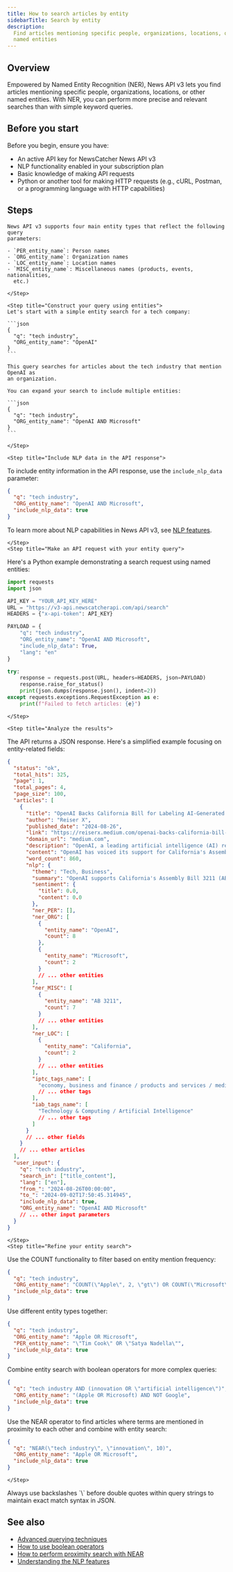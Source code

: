 ```yaml
---
title: How to search articles by entity
sidebarTitle: Search by entity
description:
  Find articles mentioning specific people, organizations, locations, or other
  named entities
---
```


## Overview

Empowered by Named Entity Recognition (NER), News API v3 lets you find articles
mentioning specific people, organizations, locations, or other named entities.
With NER, you can perform more precise and relevant searches than with simple
keyword queries.

## Before you start

Before you begin, ensure you have:

- An active API key for NewsCatcher News API v3
- NLP functionality enabled in your subscription plan
- Basic knowledge of making API requests
- Python or another tool for making HTTP requests (e.g., cURL, Postman, or a
  programming language with HTTP capabilities)

## Steps

<Steps>
    <Step title="Understand entity types and search syntax">

    News API v3 supports four main entity types that reflect the following query
    parameters:

    - `PER_entity_name`: Person names
    - `ORG_entity_name`: Organization names
    - `LOC_entity_name`: Location names
    - `MISC_entity_name`: Miscellaneous names (products, events, nationalities,
      etc.)

    </Step>

    <Step title="Construct your query using entities">
    Let's start with a simple entity search for a tech company:

    ```json
    {
      "q": "tech industry",
      "ORG_entity_name": "OpenAI"
    }
    ```

    This query searches for articles about the tech industry that mention OpenAI as
    an organization.

    You can expand your search to include multiple entities:

    ```json
    {
      "q": "tech industry",
      "ORG_entity_name": "OpenAI AND Microsoft"
    }
    ```

    </Step>

    <Step title="Include NLP data in the API response">

To include entity information in the API response, use the `include_nlp_data`
parameter:

```json
{
  "q": "tech industry",
  "ORG_entity_name": "OpenAI AND Microsoft",
  "include_nlp_data": true
}
```

To learn more about NLP capabilities in News API v3, see
[NLP features](/docs/v3/documentation/guides-and-concepts/nlp-features).

    </Step>
    <Step title="Make an API request with your entity query">

Here's a Python example demonstrating a search request using named entities:

```python
import requests
import json

API_KEY = "YOUR_API_KEY_HERE"
URL = "https://v3-api.newscatcherapi.com/api/search"
HEADERS = {"x-api-token": API_KEY}

PAYLOAD = {
    "q": "tech industry",
    "ORG_entity_name": "OpenAI AND Microsoft",
    "include_nlp_data": True,
    "lang": "en"
}

try:
    response = requests.post(URL, headers=HEADERS, json=PAYLOAD)
    response.raise_for_status()
    print(json.dumps(response.json(), indent=2))
except requests.exceptions.RequestException as e:
    print(f"Failed to fetch articles: {e}")
```

    </Step>

    <Step title="Analyze the results">

The API returns a JSON response. Here's a simplified example focusing on
entity-related fields:

```json
{
  "status": "ok",
  "total_hits": 325,
  "page": 1,
  "total_pages": 4,
  "page_size": 100,
  "articles": [
    {
      "title": "OpenAI Backs California Bill for Labeling AI-Generated Content Amid Industry Debate",
      "author": "Reiser X",
      "published_date": "2024-08-26",
      "link": "https://reiserx.medium.com/openai-backs-california-bill-for-labeling-ai-generated-content-amid-industry-debate-0863d5efa010",
      "domain_url": "medium.com",
      "description": "OpenAI, a leading artificial intelligence (AI) research lab, has recently voiced its support for California's Assembly Bill 3211 (AB 3211)…",
      "content": "OpenAI has voiced its support for California's Assembly Bill 3211, which mandates labeling of AI-generated content. This bill, aimed at transparency, has divided the tech industry, with OpenAI backing it and companies like Microsoft opposing it...",
      "word_count": 860,
      "nlp": {
        "theme": "Tech, Business",
        "summary": "OpenAI supports California's Assembly Bill 3211 (AB 3211), a legislative proposal that mandates the labeling of AI-generated content. The tech industry is split on the issue of AI regulation, with Microsoft and others opposed to the bill...",
        "sentiment": {
          "title": 0.0,
          "content": 0.0
        },
        "ner_PER": [],
        "ner_ORG": [
          {
            "entity_name": "OpenAI",
            "count": 8
          },
          {
            "entity_name": "Microsoft",
            "count": 2
          }
          // ... other entities
        ],
        "ner_MISC": [
          {
            "entity_name": "AB 3211",
            "count": 7
          }
          // ... other entities
        ],
        "ner_LOC": [
          {
            "entity_name": "California",
            "count": 2
          }
          // ... other entities
        ],
        "iptc_tags_name": [
          "economy, business and finance / products and services / media and entertainment industry / streaming service"
          // ... other tags
        ],
        "iab_tags_name": [
          "Technology & Computing / Artificial Intelligence"
          // ... other tags
        ]
      }
      // ... other fields
    }
    // ... other articles
  ],
  "user_input": {
    "q": "tech industry",
    "search_in": ["title_content"],
    "lang": ["en"],
    "from_": "2024-08-26T00:00:00",
    "to_": "2024-09-02T17:50:45.314945",
    "include_nlp_data": true,
    "ORG_entity_name": "OpenAI AND Microsoft"
    // ... other input parameters
  }
}
```

    </Step>
    <Step title="Refine your entity search">

Use the COUNT functionality to filter based on entity mention frequency:

```json
{
  "q": "tech industry",
  "ORG_entity_name": "COUNT(\"Apple\", 2, \"gt\") OR COUNT(\"Microsoft\", 2, \"gt\")",
  "include_nlp_data": true
}
```

Use different entity types together:

```json
{
  "q": "tech industry",
  "ORG_entity_name": "Apple OR Microsoft",
  "PER_entity_name": "\"Tim Cook\" OR \"Satya Nadella\"",
  "include_nlp_data": true
}
```

Combine entity search with boolean operators for more complex queries:

```json
{
  "q": "tech industry AND (innovation OR \"artificial intelligence\")",
  "ORG_entity_name": "(Apple OR Microsoft) AND NOT Google",
  "include_nlp_data": true
}
```

Use the NEAR operator to find articles where terms are mentioned in proximity to
each other and combine with entity search:

```json
{
  "q": "NEAR(\"tech industry\", \"innovation\", 10)",
  "ORG_entity_name": "Apple OR Microsoft",
  "include_nlp_data": true
}
```

    </Step>

</Steps>

<Tip>
  Always use backslashes `\` before double quotes within query strings to
  maintain exact match syntax in JSON.
</Tip>

## See also

- [Advanced querying techniques](/docs/v3/documentation/guides-and-concepts/advanced-querying)
- [How to use boolean operators](/docs/v3/documentation/how-to/use-boolean-operators)
- [How to perform proximity search with NEAR](/docs/v3/documentation/how-to/search-with-near)
- [Understanding the NLP features](/docs/v3/documentation/guides-and-concepts/nlp-features)
